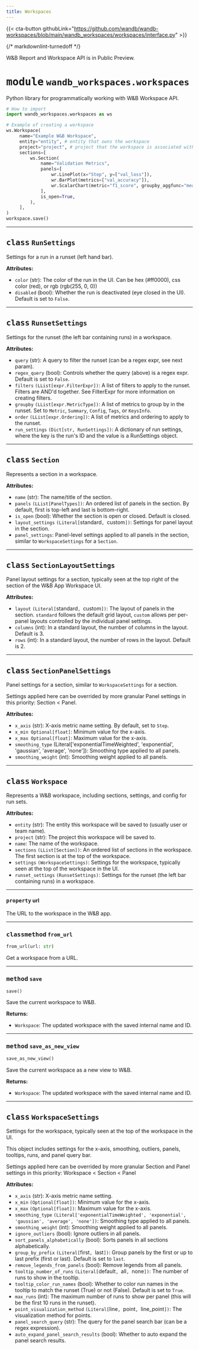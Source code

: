 ```yaml
---
title: Workspaces
---
```

{{< cta-button githubLink="https://github.com/wandb/wandb-workspaces/blob/main/wandb_workspaces/workspaces/interface.py" >}}

{/* markdownlint-turnedoff */}

<Note>
W&B Report and Workspace API is in Public Preview.
</Note>


# <kbd>module</kbd> `wandb_workspaces.workspaces`
Python library for programmatically working with W&B Workspace API. 

```python
# How to import
import wandb_workspaces.workspaces as ws

# Example of creating a workspace
ws.Workspace(
     name="Example W&B Workspace",
     entity="entity", # entity that owns the workspace
     project="project", # project that the workspace is associated with
     sections=[
         ws.Section(
             name="Validation Metrics",
             panels=[
                 wr.LinePlot(x="Step", y=["val_loss"]),
                 wr.BarPlot(metrics=["val_accuracy"]),
                 wr.ScalarChart(metric="f1_score", groupby_aggfunc="mean"),
             ],
             is_open=True,
         ),
     ],
)
workspace.save()
```

---



## <kbd>class</kbd> `RunSettings`
Settings for a run in a runset (left hand bar). 



**Attributes:**
 
 - `color` (str): The color of the run in the UI. Can be hex (#ff0000), css color (red), or rgb (rgb(255, 0, 0)) 
 - `disabled` (bool): Whether the run is deactivated (eye closed in the UI). Default is set to `False`. 







---



## <kbd>class</kbd> `RunsetSettings`
Settings for the runset (the left bar containing runs) in a workspace. 



**Attributes:**
 
 - `query` (str): A query to filter the runset (can be a regex expr, see next param). 
 - `regex_query` (bool): Controls whether the query (above) is a regex expr. Default is set to `False`. 
 - `filters` `(LList[expr.FilterExpr])`: A list of filters to apply to the runset. Filters are AND'd together. See FilterExpr for more information on creating filters. 
 - `groupby` `(LList[expr.MetricType])`: A list of metrics to group by in the runset. Set to `Metric`, `Summary`, `Config`, `Tags`, or `KeysInfo`. 
 - `order` `(LList[expr.Ordering])`: A list of metrics and ordering to apply to the runset. 
 - `run_settings` `(Dict[str, RunSettings])`: A dictionary of run settings, where the key is the run's ID and the value is a RunSettings object. 







---



## <kbd>class</kbd> `Section`
Represents a section in a workspace. 



**Attributes:**
 
 - `name` (str): The name/title of the section. 
 - `panels` `(LList[PanelTypes])`: An ordered list of panels in the section. By default, first is top-left and last is bottom-right. 
 - `is_open` (bool): Whether the section is open or closed. Default is closed. 
 - `layout_settings` `(Literal[`standard`, `custom`])`: Settings for panel layout in the section. 
 - `panel_settings`: Panel-level settings applied to all panels in the section, similar to `WorkspaceSettings` for a `Section`. 







---



## <kbd>class</kbd> `SectionLayoutSettings`
Panel layout settings for a section, typically seen at the top right of the section of the W&B App Workspace UI. 



**Attributes:**
 
 - `layout` `(Literal[`standard`, `custom`])`: The layout of panels in the section. `standard` follows the default grid layout, `custom` allows per per-panel layouts controlled by the individual panel settings. 
 - `columns` (int): In a standard layout, the number of columns in the layout. Default is 3. 
 - `rows` (int): In a standard layout, the number of rows in the layout. Default is 2. 







---



## <kbd>class</kbd> `SectionPanelSettings`
Panel settings for a section, similar to `WorkspaceSettings` for a section. 

Settings applied here can be overrided by more granular Panel settings in this priority: Section < Panel. 



**Attributes:**
 
 - `x_axis` (str): X-axis metric name setting. By default, set to `Step`. 
 - `x_min Optional[float]`: Minimum value for the x-axis. 
 - `x_max Optional[float]`: Maximum value for the x-axis. 
 - `smoothing_type` (Literal['exponentialTimeWeighted', 'exponential', 'gaussian', 'average', 'none']): Smoothing type applied to all panels. 
 - `smoothing_weight` (int): Smoothing weight applied to all panels. 







---



## <kbd>class</kbd> `Workspace`
Represents a W&B workspace, including sections, settings, and config for run sets. 



**Attributes:**
 
 - `entity` (str): The entity this workspace will be saved to (usually user or team name). 
 - `project` (str): The project this workspace will be saved to. 
 - `name`: The name of the workspace. 
 - `sections` `(LList[Section])`: An ordered list of sections in the workspace. The first section is at the top of the workspace. 
 - `settings` `(WorkspaceSettings)`: Settings for the workspace, typically seen at the top of the workspace in the UI. 
 - `runset_settings` `(RunsetSettings)`: Settings for the runset (the left bar containing runs) in a workspace. 


---

#### <kbd>property</kbd> url

The URL to the workspace in the W&B app. 



---



### <kbd>classmethod</kbd> `from_url`

```python
from_url(url: str)
```

Get a workspace from a URL. 

---



### <kbd>method</kbd> `save`

```python
save()
```

Save the current workspace to W&B. 



**Returns:**
 
 - `Workspace`: The updated workspace with the saved internal name and ID. 

---



### <kbd>method</kbd> `save_as_new_view`

```python
save_as_new_view()
```

Save the current workspace as a new view to W&B. 



**Returns:**
 
 - `Workspace`: The updated workspace with the saved internal name and ID.

---



## <kbd>class</kbd> `WorkspaceSettings`
Settings for the workspace, typically seen at the top of the workspace in the UI. 

This object includes settings for the x-axis, smoothing, outliers, panels, tooltips, runs, and panel query bar. 

Settings applied here can be overrided by more granular Section and Panel settings in this priority: Workspace < Section < Panel 



**Attributes:**
 
 - `x_axis` (str): X-axis metric name setting. 
 - `x_min` `(Optional[float])`: Minimum value for the x-axis. 
 - `x_max` `(Optional[float])`: Maximum value for the x-axis. 
 - `smoothing_type` `(Literal['exponentialTimeWeighted', 'exponential', 'gaussian', 'average', 'none'])`: Smoothing type applied to all panels. 
 - `smoothing_weight` (int): Smoothing weight applied to all panels. 
 - `ignore_outliers` (bool): Ignore outliers in all panels. 
 - `sort_panels_alphabetically` (bool): Sorts panels in all sections alphabetically. 
 - `group_by_prefix` `(Literal[`first`, `last`])`: Group panels by the first or up to last prefix (first or last). Default is set to `last`. 
 - `remove_legends_from_panels` (bool): Remove legends from all panels. 
 - `tooltip_number_of_runs` `(Literal[`default`, `all`, `none`])`: The number of runs to show in the tooltip. 
 - `tooltip_color_run_names` (bool): Whether to color run names in the tooltip to match the runset (True) or not (False). Default is set to `True`. 
 - `max_runs` (int): The maximum number of runs to show per panel (this will be the first 10 runs in the runset). 
 - `point_visualization_method` `(Literal[`line`, `point`, `line_point`])`: The visualization method for points. 
 - `panel_search_query` (str): The query for the panel search bar (can be a regex expression). 
 - `auto_expand_panel_search_results` (bool): Whether to auto expand the panel search results. 





